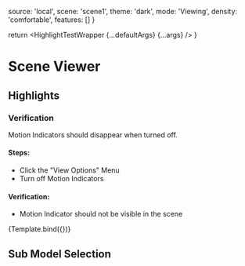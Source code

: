 

<Meta title="Tests/Scene Viewer" component={HighlightTestWrapper} argTypes={argTypes} />

  source: 'local',
  scene: 'scene1',
  theme: 'dark',
  mode: 'Viewing',
  density: 'comfortable',
  features: []
}

  return <HighlightTestWrapper {...defaultArgs} {...args} />
}

# Scene Viewer

## Highlights

### Verification

Motion Indicators should disappear when turned off.

#### Steps:
- Click the "View Options" Menu
- Turn off Motion Indicators

#### Verification:
- Motion Indicator should not be visible in the scene

<Canvas>
  <Story name='Highlights'
    height='500px'
    parameters={{ controls: { include: ['onSelectionChanged', 'onWidgetClick'], hideNoControlsWarning: true }}}
    args={{ ...defaultArgs, scene: 'CookieFactoryWaterTank' }}>
    {Template.bind({})}
  </Story>
</Canvas>

## Sub Model Selection

